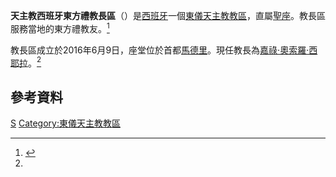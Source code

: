 {{Infobox Roman Catholic diocese
|Roman Catholic Diocese of=天主教西班牙東方禮教長區
|Latin name of diocese=Hispaniae
|image=
|caption=
|location= [[西班牙|西班牙]]
|territory=
|population=
|rite=東方禮
|eastern church=
|patron=
|province=
|established= 2016年
|cathedral=
|co-cathedral=
|leadership= 教長
|website=
|pope={{incumbent pope}}
|title1=教長
|title1_name=[[嘉祿·奧索羅·西耶拉|嘉祿·奧索羅·西耶拉]]
|emeritus=
}}
'''天主教西班牙東方禮教長區'''（{{lang-la|Hispaniae}}）是[[西班牙|西班牙]]一個[[東儀天主教|東儀天主教]][[教區|教區]]，直屬[[聖座|聖座]]。教長區服務當地的東方禮教友。<ref name="Vatican20160609">{{cite press release |title=Other Pontifical Acts, 09.06.2016 |url=https://press.vatican.va/content/salastampa/en/bollettino/pubblico/2016/06/09/160609e0.html |publisher=Holy See Press Office |accessdate=2019-07-16 |archiveurl=https://web.archive.org/web/20190716100738/https://press.vatican.va/content/salastampa/en/bollettino/pubblico/2016/06/09/160609e0.html |archivedate=2019-07-16 |language=en |date=2016-06-09 |dead-url=no }}</ref>

教長區成立於2016年6月9日，座堂位於首都[[馬德里|馬德里]]。現任教長為[[嘉祿·奧索羅·西耶拉|嘉祿·奧索羅·西耶拉]]。<ref name="Vatican20160609" />

==參考資料==
{{reflist}}

{{西班牙天主教教區}}

[[Category:西班牙天主教教區|S]]
[[Category:東儀天主教教區|Category:東儀天主教教區]]